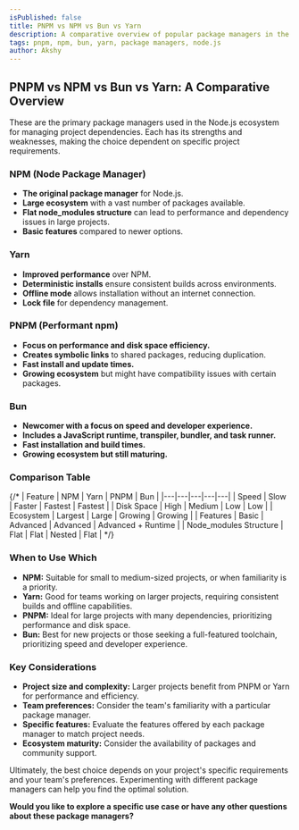 ```yaml
---
isPublished: false
title: PNPM vs NPM vs Bun vs Yarn
description: A comparative overview of popular package managers in the Node.js ecosystem PNPM, NPM, Bun, and Yarn.
tags: pnpm, npm, bun, yarn, package managers, node.js
author: Akshy
---
```




## PNPM vs NPM vs Bun vs Yarn: A Comparative Overview

These are the primary package managers used in the Node.js ecosystem for managing project dependencies. Each has its strengths and weaknesses, making the choice dependent on specific project requirements.

### NPM (Node Package Manager)
* **The original package manager** for Node.js.
* **Large ecosystem** with a vast number of packages available.
* **Flat node_modules structure** can lead to performance and dependency issues in large projects.
* **Basic features** compared to newer options.

### Yarn
* **Improved performance** over NPM.
* **Deterministic installs** ensure consistent builds across environments.
* **Offline mode** allows installation without an internet connection.
* **Lock file** for dependency management.

### PNPM (Performant npm)
* **Focus on performance and disk space efficiency.**
* **Creates symbolic links** to shared packages, reducing duplication.
* **Fast install and update times.**
* **Growing ecosystem** but might have compatibility issues with certain packages.

### Bun
* **Newcomer with a focus on speed and developer experience.**
* **Includes a JavaScript runtime, transpiler, bundler, and task runner.**
* **Fast installation and build times.**
* **Growing ecosystem but still maturing.**

### Comparison Table

{/* | Feature | NPM | Yarn | PNPM | Bun |
|---|---|---|---|---|
| Speed | Slow | Faster | Fastest | Fastest |
| Disk Space | High | Medium | Low | Low |
| Ecosystem | Largest | Large | Growing | Growing |
| Features | Basic | Advanced | Advanced | Advanced + Runtime |
| Node_modules Structure | Flat | Flat | Nested | Flat | */}

### When to Use Which

* **NPM:** Suitable for small to medium-sized projects, or when familiarity is a priority.
* **Yarn:** Good for teams working on larger projects, requiring consistent builds and offline capabilities.
* **PNPM:** Ideal for large projects with many dependencies, prioritizing performance and disk space.
* **Bun:** Best for new projects or those seeking a full-featured toolchain, prioritizing speed and developer experience.

### Key Considerations
* **Project size and complexity:** Larger projects benefit from PNPM or Yarn for performance and efficiency.
* **Team preferences:** Consider the team's familiarity with a particular package manager.
* **Specific features:** Evaluate the features offered by each package manager to match project needs.
* **Ecosystem maturity:** Consider the availability of packages and community support.

Ultimately, the best choice depends on your project's specific requirements and your team's preferences. Experimenting with different package managers can help you find the optimal solution.

**Would you like to explore a specific use case or have any other questions about these package managers?** 
